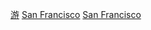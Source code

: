

[[Category:三藩市背景作品|游]]
[[Category:加利福尼亚州背景电子游戏|San Francisco]]
[[Category:美國各城市背景電子遊戲|San Francisco]]